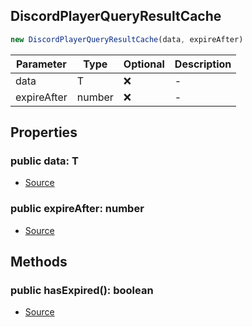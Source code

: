 ## DiscordPlayerQueryResultCache

```typescript
new DiscordPlayerQueryResultCache(data, expireAfter)
```
| Parameter | Type | Optional | Description |
| ----------- | ----------- | ----------- | ----------- |
| data | T | ❌ | - |
| expireAfter | number | ❌ | - |

## Properties
### public  data: T
- [Source](https://github.com/Androz2091/discord-player/blob/e6e6eb7/packages/discord-player/src/utils/QueryCache.ts#L74)
### public  expireAfter: number
- [Source](https://github.com/Androz2091/discord-player/blob/e6e6eb7/packages/discord-player/src/utils/QueryCache.ts#L73)
## Methods
### public  hasExpired(): boolean
- [Source](https://github.com/Androz2091/discord-player/blob/e6e6eb7/packages/discord-player/src/utils/QueryCache.ts#L80)
